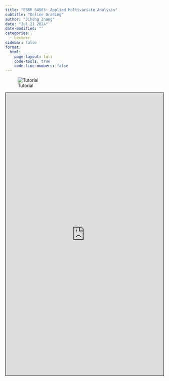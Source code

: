 ```yaml
---
title: "ESRM 64503: Applied Multivariate Analysis"
subtitle: "Online Grading"
author: "Jihong Zhang"
date: "Jul 21 2024" 
date-modified: ""
categories:
  - Lecture
sidebar: false
format: 
  html:
    page-layout: full
    code-tools: true
    code-line-numbers: false
---
```


![Tutorial](tutorial_grade_system.png)

```{=html}
<iframe width="100%" height="900px" src="https://jihongz.shinyapps.io/ESRM64503-Grading/" frameborder="0" marginwidth="0" marginheight="0" style="border: 1px solid black; max-width:100%; max-height:100vh" allowfullscreen webkitallowfullscreen mozallowfullscreen msallowfullscreen> </iframe>
```
